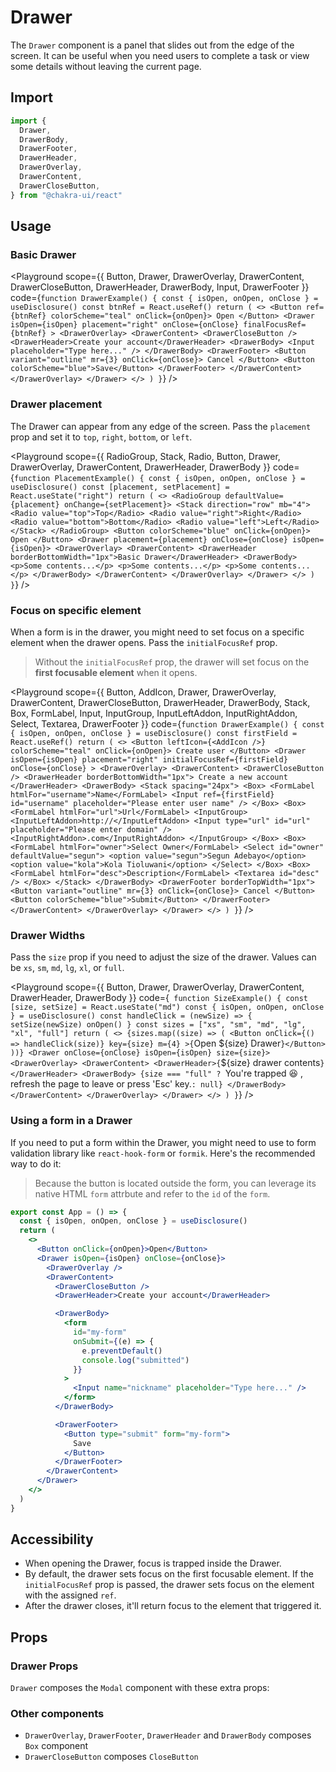 

#  Drawer

The `Drawer` component is a panel that slides out from the edge of the screen.
It can be useful when you need users to complete a task or view some details
without leaving the current page.





## Import

```js
import {
  Drawer,
  DrawerBody,
  DrawerFooter,
  DrawerHeader,
  DrawerOverlay,
  DrawerContent,
  DrawerCloseButton,
} from "@chakra-ui/react"
```

## Usage

### Basic Drawer

<Playground
scope={{ Button, Drawer, DrawerOverlay, DrawerContent, DrawerCloseButton, DrawerHeader, DrawerBody, Input, DrawerFooter }}
code={`
function DrawerExample() {
  const { isOpen, onOpen, onClose } = useDisclosure()
  const btnRef = React.useRef()
  return (
    <>
      <Button ref={btnRef} colorScheme="teal" onClick={onOpen}>
        Open
      </Button>
      <Drawer
        isOpen={isOpen}
        placement="right"
        onClose={onClose}
        finalFocusRef={btnRef}
      >
        <DrawerOverlay>
          <DrawerContent>
            <DrawerCloseButton />
            <DrawerHeader>Create your account</DrawerHeader>
            <DrawerBody>
              <Input placeholder="Type here..." />
            </DrawerBody>
            <DrawerFooter>
              <Button variant="outline" mr={3} onClick={onClose}>
                Cancel
              </Button>
              <Button colorScheme="blue">Save</Button>
            </DrawerFooter>
          </DrawerContent>
        </DrawerOverlay>
      </Drawer>
    </>
  )
}
`}
/>

### Drawer placement

The Drawer can appear from any edge of the screen. Pass the `placement` prop and
set it to `top`, `right`, `bottom`, or `left`.

<Playground
scope={{ RadioGroup, Stack, Radio, Button, Drawer, DrawerOverlay, DrawerContent, DrawerHeader, DrawerBody }}
code={`
function PlacementExample() {
  const { isOpen, onOpen, onClose } = useDisclosure()
  const [placement, setPlacement] = React.useState("right")
  return (
    <>
      <RadioGroup defaultValue={placement} onChange={setPlacement}>
        <Stack direction="row" mb="4">
          <Radio value="top">Top</Radio>
          <Radio value="right">Right</Radio>
          <Radio value="bottom">Bottom</Radio>
          <Radio value="left">Left</Radio>
        </Stack>
      </RadioGroup>
      <Button colorScheme="blue" onClick={onOpen}>
        Open
      </Button>
      <Drawer placement={placement} onClose={onClose} isOpen={isOpen}>
        <DrawerOverlay>
          <DrawerContent>
            <DrawerHeader borderBottomWidth="1px">Basic Drawer</DrawerHeader>
            <DrawerBody>
              <p>Some contents...</p>
              <p>Some contents...</p>
              <p>Some contents...</p>
            </DrawerBody>
          </DrawerContent>
        </DrawerOverlay>
      </Drawer>
    </>
  )
}
`}
/>

### Focus on specific element

When a form is in the drawer, you might need to set focus on a specific element
when the drawer opens. Pass the `initialFocusRef` prop.

> Without the `initialFocusRef` prop, the drawer will set focus on the **first
> focusable element** when it opens.

<Playground
scope={{ Button, AddIcon, Drawer, DrawerOverlay, DrawerContent, DrawerCloseButton, DrawerHeader, DrawerBody, Stack, Box, FormLabel, Input, InputGroup, InputLeftAddon, InputRightAddon, Select, Textarea, DrawerFooter }}
code={`
function DrawerExample() {
  const { isOpen, onOpen, onClose } = useDisclosure()
  const firstField = React.useRef()
  return (
    <>
      <Button leftIcon={<AddIcon />} colorScheme="teal" onClick={onOpen}>
        Create user
      </Button>
      <Drawer
        isOpen={isOpen}
        placement="right"
        initialFocusRef={firstField}
        onClose={onClose}
      >
        <DrawerOverlay>
          <DrawerContent>
            <DrawerCloseButton />
            <DrawerHeader borderBottomWidth="1px">
              Create a new account
            </DrawerHeader>
            <DrawerBody>
              <Stack spacing="24px">
                <Box>
                  <FormLabel htmlFor="username">Name</FormLabel>
                  <Input
                    ref={firstField}
                    id="username"
                    placeholder="Please enter user name"
                  />
                </Box>
                <Box>
                  <FormLabel htmlFor="url">Url</FormLabel>
                  <InputGroup>
                    <InputLeftAddon>http://</InputLeftAddon>
                    <Input
                      type="url"
                      id="url"
                      placeholder="Please enter domain"
                    />
                    <InputRightAddon>.com</InputRightAddon>
                  </InputGroup>
                </Box>
                <Box>
                  <FormLabel htmlFor="owner">Select Owner</FormLabel>
                  <Select id="owner" defaultValue="segun">
                    <option value="segun">Segun Adebayo</option>
                    <option value="kola">Kola Tioluwani</option>
                  </Select>
                </Box>
                <Box>
                  <FormLabel htmlFor="desc">Description</FormLabel>
                  <Textarea id="desc" />
                </Box>
              </Stack>
            </DrawerBody>
            <DrawerFooter borderTopWidth="1px">
              <Button variant="outline" mr={3} onClick={onClose}>
                Cancel
              </Button>
              <Button colorScheme="blue">Submit</Button>
            </DrawerFooter>
          </DrawerContent>
        </DrawerOverlay>
      </Drawer>
    </>
  )
}
`}
/>

### Drawer Widths

Pass the `size` prop if you need to adjust the size of the drawer. Values can be
`xs`, `sm`, `md`, `lg`, `xl`, or `full`.

<Playground
scope={{ Button, Drawer, DrawerOverlay, DrawerContent, DrawerHeader, DrawerBody }}
code={`
function SizeExample() {
  const [size, setSize] = React.useState("md")
  const { isOpen, onOpen, onClose } = useDisclosure()
  const handleClick = (newSize) => {
    setSize(newSize)
    onOpen()
  }
  const sizes = ["xs", "sm", "md", "lg", "xl", "full"]
  return (
    <>
      {sizes.map((size) => (
        <Button
          onClick={() => handleClick(size)}
          key={size}
          m={4}
        >{`Open ${size} Drawer`}</Button>
      ))}
      <Drawer onClose={onClose} isOpen={isOpen} size={size}>
        <DrawerOverlay>
          <DrawerContent>
            <DrawerHeader>{`${size} drawer contents`}</DrawerHeader>
            <DrawerBody>
              {size === "full"
                ? `You're trapped 😆 , refresh the page to leave or press 'Esc' key.`
                : null}
            </DrawerBody>
          </DrawerContent>
        </DrawerOverlay>
      </Drawer>
    </>
  )
}
`}
/>

### Using a form in a Drawer

If you need to put a form within the Drawer, you might need to use to form
validation library like `react-hook-form` or `formik`. Here's the recommended
way to do it:

> Because the button is located outside the form, you can leverage its native
> HTML `form` attrbute and refer to the `id` of the `form`.

```jsx live=false
export const App = () => {
  const { isOpen, onOpen, onClose } = useDisclosure()
  return (
    <>
      <Button onClick={onOpen}>Open</Button>
      <Drawer isOpen={isOpen} onClose={onClose}>
        <DrawerOverlay />
        <DrawerContent>
          <DrawerCloseButton />
          <DrawerHeader>Create your account</DrawerHeader>

          <DrawerBody>
            <form
              id="my-form"
              onSubmit={(e) => {
                e.preventDefault()
                console.log("submitted")
              }}
            >
              <Input name="nickname" placeholder="Type here..." />
            </form>
          </DrawerBody>

          <DrawerFooter>
            <Button type="submit" form="my-form">
              Save
            </Button>
          </DrawerFooter>
        </DrawerContent>
      </Drawer>
    </>
  )
}
```

## Accessibility

- When opening the Drawer, focus is trapped inside the Drawer.
- By default, the drawer sets focus on the first focusable element. If the
  `initialFocusRef` prop is passed, the drawer sets focus on the element with
  the assigned `ref`.
- After the drawer closes, it'll return focus to the element that triggered it.

## Props

### Drawer Props

`Drawer` composes the `Modal` component with these extra props:

<PropsTable of="Drawer" />

### Other components

- `DrawerOverlay`, `DrawerFooter`, `DrawerHeader` and `DrawerBody` composes
  `Box` component
- `DrawerCloseButton` composes `CloseButton`